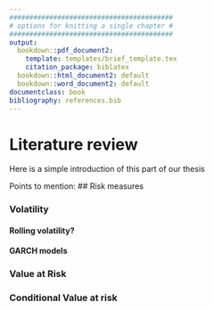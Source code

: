```yaml
---
#########################################
# options for knitting a single chapter #
#########################################
output:
  bookdown::pdf_document2:
    template: templates/brief_template.tex
    citation_package: biblatex
  bookdown::html_document2: default
  bookdown::word_document2: default
documentclass: book
bibliography: references.bib
---
```


# Literature review {#lit-rev}
\minitoc <!-- this will include a mini table of contents-->

<!-- LaTeX normally does not indent the first line after a heading - however, it does so after the mini table of contents. You can manually tell it not to with \noindent -->
\noindent Here is a simple introduction of this part of our thesis

Points to mention: 
## Risk measures

### Volatility

#### Rolling volatility?

#### GARCH models

### Value at Risk 

### Conditional Value at risk

